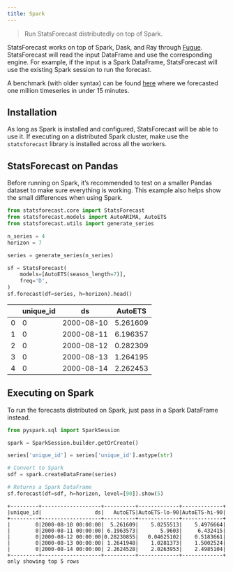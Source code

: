 ```yaml
---
title: Spark
---
```


> Run StatsForecast distributedly on top of Spark.

StatsForecast works on top of Spark, Dask, and Ray through
[Fugue](https://github.com/fugue-project/fugue/). StatsForecast will
read the input DataFrame and use the corresponding engine. For example,
if the input is a Spark DataFrame, StatsForecast will use the existing
Spark session to run the forecast.

A benchmark (with older syntax) can be found
[here](https://towardsdatascience.com/distributed-forecast-of-1m-time-series-in-under-15-minutes-with-spark-nixtla-and-fugue-e9892da6fd5c)
where we forecasted one million timeseries in under 15 minutes.

## Installation

As long as Spark is installed and configured, StatsForecast will be able
to use it. If executing on a distributed Spark cluster, make use the
`statsforecast` library is installed across all the workers.

## StatsForecast on Pandas

Before running on Spark, it’s recommended to test on a smaller Pandas
dataset to make sure everything is working. This example also helps show
the small differences when using Spark.

```python
from statsforecast.core import StatsForecast
from statsforecast.models import AutoARIMA, AutoETS
from statsforecast.utils import generate_series
```


```python
n_series = 4
horizon = 7

series = generate_series(n_series)

sf = StatsForecast(
    models=[AutoETS(season_length=7)],
    freq='D',
)
sf.forecast(df=series, h=horizon).head()
```

|     | unique_id | ds         | AutoETS  |
|-----|-----------|------------|----------|
| 0   | 0         | 2000-08-10 | 5.261609 |
| 1   | 0         | 2000-08-11 | 6.196357 |
| 2   | 0         | 2000-08-12 | 0.282309 |
| 3   | 0         | 2000-08-13 | 1.264195 |
| 4   | 0         | 2000-08-14 | 2.262453 |

## Executing on Spark

To run the forecasts distributed on Spark, just pass in a Spark
DataFrame instead.

```python
from pyspark.sql import SparkSession
```


```python
spark = SparkSession.builder.getOrCreate()

series['unique_id'] = series['unique_id'].astype(str)

# Convert to Spark
sdf = spark.createDataFrame(series)

# Returns a Spark DataFrame
sf.forecast(df=sdf, h=horizon, level=[90]).show(5)
```

``` text
+---------+-------------------+----------+-------------+-------------+
|unique_id|                 ds|   AutoETS|AutoETS-lo-90|AutoETS-hi-90|
+---------+-------------------+----------+-------------+-------------+
|        0|2000-08-10 00:00:00|  5.261609|    5.0255513|    5.4976664|
|        0|2000-08-11 00:00:00| 6.1963573|       5.9603|     6.432415|
|        0|2000-08-12 00:00:00|0.28230855|   0.04625102|    0.5183661|
|        0|2000-08-13 00:00:00| 1.2641948|    1.0281373|    1.5002524|
|        0|2000-08-14 00:00:00| 2.2624528|    2.0263953|    2.4985104|
+---------+-------------------+----------+-------------+-------------+
only showing top 5 rows
```

